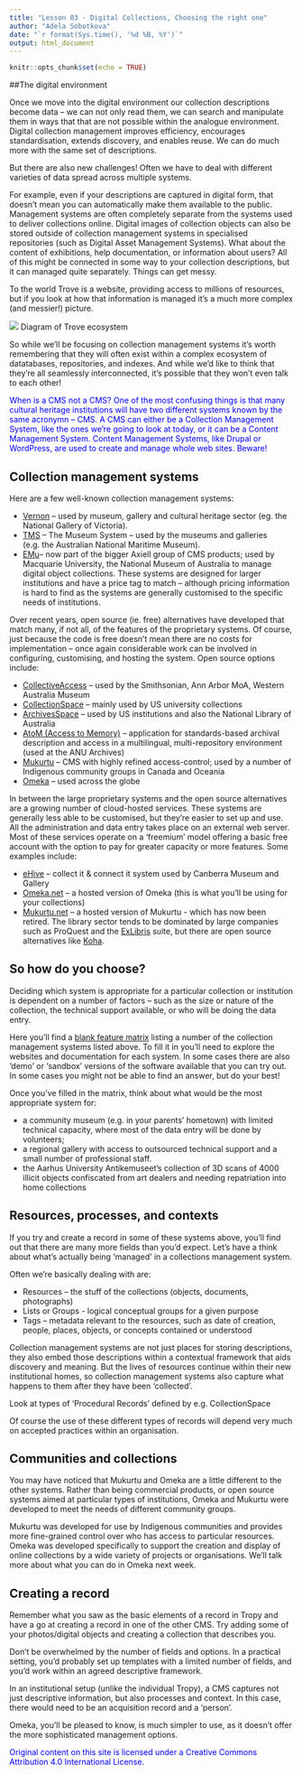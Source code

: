 ```yaml
---
title: "Lesson 03 - Digital Collections, Choosing the right one"
author: "Adela Sobotkova"
date: "`r format(Sys.time(), '%d %B, %Y')`"
output: html_document
---
```


```r
knitr::opts_chunk$set(echo = TRUE)
```

##The digital environment

Once we move into the digital environment our collection descriptions become data – we can not only read them, we can search and manipulate them in ways that that are not possible within the analogue environment. Digital collection management improves efficiency, encourages standardisation, extends discovery, and enables reuse. We can do much more with the same set of descriptions.

But there are also new challenges! Often we have to deal with different varieties of data spread across multiple systems.

For example, even if your descriptions are captured in digital form, that doesn’t mean you can automatically make them available to the public. Management systems are often completely separate from the systems used to deliver collections online. Digital images of collection objects can also be stored outside of collection management systems in specialised repositories (such as Digital Asset Management Systems). What about the content of exhibitions, help documentation, or information about users? All of this might be connected in some way to your collection descriptions, but it can managed quite separately. Things can get messy.

To the world Trove is a website, providing access to millions of resources, but if you look at how that information is managed it’s a much more complex (and messier!) picture.

![](..images/trove_system.png)
Diagram of Trove ecosystem 

So while we’ll be focusing on collection management systems it’s worth remembering that they will often exist within a complex ecosystem of datatabases, repositories, and indexes. And while we’d like to think that they’re all seamlessly interconnected, it’s possible that they won’t even talk to each other!

<font color="blue">
When is a CMS not a CMS? One of the most confusing things is that many cultural heritage institutions will have two different systems known by the same acronymn – CMS. A CMS can either be a Collection Management System, like the ones we’re going to look at today, or it can be a Content Management System. Content Management Systems, like Drupal or WordPress, are used to create and manage whole web sites. Beware!
</font>

## Collection management systems
Here are a few well-known collection management systems:

- [Vernon](https://vernonsystems.com/) – used by museum, gallery and cultural heritage sector (eg. the National Gallery of Victoria).
- [TMS](https://www.gallerysystems.com/products-and-services/tms-suite/tms/) – The Museum System – used by the museums and galleries (e.g. the Australian National Maritime Museum).
- [EMu](https://www.axiell.com/)– now part of the bigger Axiell group of CMS products; used by Macquarie University, the National Museum of Australia to manage digital object collections.
These systems are designed for larger institutions and have a price tag to match – although pricing information is hard to find as the systems are generally customised to the specific needs of institutions.

Over recent years, open source (ie. free) alternatives have developed that match many, if not all, of the features of the proprietary systems. Of course, just because the code is free doesn’t mean there are no costs for implementation – once again considerable work can be involved in configuring, customising, and hosting the system. Open source options include:

- [CollectiveAccess](https://collectiveaccess.org/) – used by the Smithsonian, Ann Arbor MoA, Western Australia Museum
- [CollectionSpace](https://www.collectionspace.org/) – mainly used by US university collections
- [ArchivesSpace](https://archivesspace.org/) – used by US institutions and also the National Library of Australia
- [AtoM (Access to Memory)]() –  application for standards-based archival description and access in a multilingual, multi-repository environment (used at the ANU Archives)
- [Mukurtu](https://mukurtu.org/) – CMS with highly refined access-control; used by a number of Indigenous community groups in Canada and Oceania
- [Omeka](https://omeka.org/) – used across the globe

In between the large proprietary systems and the open source alternatives are a growing number of cloud-hosted services. These systems are generally less able to be customised, but they’re easier to set up and use. All the administration and data entry takes place on an external web server. Most of these services operate on a ‘freemium’ model offering a basic free account with the option to pay for greater capacity or more features. Some examples include:

- [eHive](https://ehive.com/) – collect it & connect it system used by Canberra Museum and Gallery
- [Omeka.net](https://www.omeka.net/) – a hosted version of Omeka (this is what you’ll be using for your collections)
- [Mukurtu.net](https://digitalarch.org/what-we-do/) – a hosted version of Mukurtu - which has now been retired.
The library sector tends to be dominated by large companies such as ProQuest and the [ExLibris](https://www.exlibrisgroup.com/) suite, but there are open source alternatives like [Koha](https://koha-community.org/).

## So how do you choose?
Deciding which system is appropriate for a particular collection or institution is dependent on a number of factors – such as the size or nature of the collection, the technical support available, or who will be doing the data entry.

Here you’ll find a [blank feature matrix](https://drive.google.com/file/d/1RqWDZrwZA0_t0mp2Mh54fVQk03mkUQeV/view?usp=sharing) listing a number of the collection management systems listed above. To fill it in you’ll need to explore the websites and documentation for each system. In some cases there are also ‘demo’ or ‘sandbox’ versions of the software available that you can try out. In some cases you might not be able to find an answer, but do your best!

Once you’ve filled in the matrix, think about what would be the most appropriate system for:

- a community museum (e.g. in your parents' hometown) with limited technical capacity, where most of the data entry will be done by volunteers;
- a regional gallery with access to outsourced technical support and a small number of professional staff.
- the Aarhus University Antikemuseet's collection of 3D scans of 4000 illicit objects confiscated from art dealers and needing repatriation into home collections


## Resources, processes, and contexts

If you try and create a record in some of these systems above, you'll find out that there are many more fields than you'd expect. Let’s have a think about what’s actually being ‘managed’ in a collections management system.

Often we’re basically dealing with are:

- Resources – the stuff of the collections (objects, documents, photographs)
- Lists or Groups - logical conceptual groups for a given purpose
- Tags – metadata relevant to the resources, such as date of creation, people, places, objects, or concepts contained or understood

Collection management systems are not just places for storing descriptions, they also embed those descriptions within a contextual framework that aids discovery and meaning. But the lives of resources continue within their new institutional homes, so collection management systems also capture what happens to them after they have been ‘collected’.

Look at types of ‘Procedural Records’ defined by e.g. CollectionSpace

Of course the use of these different types of records will depend very much on accepted practices within an organisation.

## Communities and collections
You may have noticed that Mukurtu and Omeka are a little different to the other systems. Rather than being commercial products, or open source systems aimed at particular types of institutions, Omeka and Mukurtu were developed to meet the needs of different community groups.

Mukurtu was developed for use by Indigenous communities and provides more fine-grained control over who has access to particular resources. Omeka was developed specifically to support the creation and display of online collections by a wide variety of projects or organisations. We’ll talk more about what you can do in Omeka next week.

## Creating a record
Remember what you saw as the basic elements of a record in Tropy and have a go at creating a record in one of the other CMS. Try adding some of your photos/digital objects and creating a collection that describes you.

Don’t be overwhelmed by the number of fields and options. In a practical setting, you’d probably set up templates with a limited number of fields, and you’d work within an agreed descriptive framework.

In an institutional setup (unlike the individual Tropy),  a CMS captures not just descriptive information, but also processes and context. In this case, there would need to be an acquisition record and a ‘person’.

Omeka, you’ll be pleased to know, is much simpler to use, as it doesn’t offer the more sophisticated management options.

<font color="blue">
Original content on this site is licensed under a Creative Commons Attribution 4.0 International License.
</font>